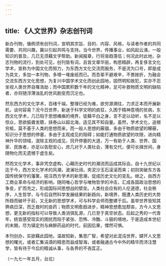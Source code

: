 ```yaml
---
---
---
```

title: 《人文世界》杂志创刊词
---




新办刊物，循例须有创刊词，宣明其宗旨、目的、内容、风格，与读者作者的共同需要、共同兴趣，冀以引起共鸣与支持。当今世界，传播事业，如风起云涌，一般知识的普及，几已无须藉文字帮助。新闻报章，行将渐趋落伍；何况此时此地，杂志刊物的流行，到处可见，创刊皆有词，且皆文章华丽，构思精辟，再复侈言文化学术，宣称为中国文化而努力，为东西方文化交流而服务，不是流为口号，即是成为具文，多加一本刊物，多增一堆废纸而已。而吾辈不避艰辛，不畏挫折，为融会交流东西方文化思想，为复兴中国学术文化而创此园地，固然明知故犯，实亦不忍坐视人类世界自罹浩劫；而中国累积数千年的文化精神，足可补救物质文明的缺陷者，亦将随浮薄浊乱的世风剧变而沉沦也。

然东西方的文化学术，百绪千端，整理已经为难，欲穷源溯往，力求正本而开展新机，谈何容易？况今日世界，新迷于科学文明的疯狂，久困于精神意境的贫病，东西文化学术，几已陷于思想瘫痪的境界，徒藉平白之身，言不足以动听，名不足以惊众，思欲振聋发聩，挟泰山以超北海，适见其不知自量。虽然，学术文化，追根穷柢，莫不基于人类的思想而来，而一般人思想的蔽锢，多由于物质欲望的矇蔽，知识分子思想的停塞，多由于主观成见的阻碍；如能打通物质欲望的坎限，进向精神升华的领域，泯除主观的成见，窍开停塞的大道，万一有助于人类、世界、国家、民族者，亦足以告慰安心，庶几对于人类社会，薄有交代，便可长揖世间，身随物化而无遗憾于虚生矣。

然而文化学术，事非凭空虚构，心藉历史时代的潮流而运成其际会。自十九世纪以迄于今，西方文化学术的风潮，波澜壮阔，夹泥沙玉石滚滚而来；初则突破东方各国传统保守的藩篱，挹注西方学术的新思潮，促成历史文化的变乱。继之，由西方工商业革命与经济的影响，随同唯心哲学与唯物哲学的冲击，汇成各国政治思想的争变，扩而充之，形成国际间思想战的壁垒。人类社会应有的人伦道德，社会秩序，人生哲学，与今后自然科学发展结果的新趋向，新境界，既遭人类历史的大势所趋而破坏于前，又无新的思想学术，可与科学会师而整建于后。虽举世界皆知其弊病日深，而乏救时的良药；物质文明愈趋进步，精神思想愈加颓丧，方今人文思想，更无新的指标可以导致人类消弭乱源，几已至于真空状态。后起之秀的一代青年，统皆感受现实的困扰而陷于紧张、恐怖、冷酷、斗狠的境地，于是造成本世纪的末期，尽为镇定剂与麻醉药品的时代，前因后果，慄然可惧。

本刊创办，实欲藉此园地，温故知新，集思广智，希望对此混沌世界，罅开人文思想的曙光，或者汇集涓滴的精思而益成智海，或者融通古今中外的精华而沛注慧学，皆有待于今后的精诚从事，与各界的不吝匡正。


（一九七一年五月，台北）